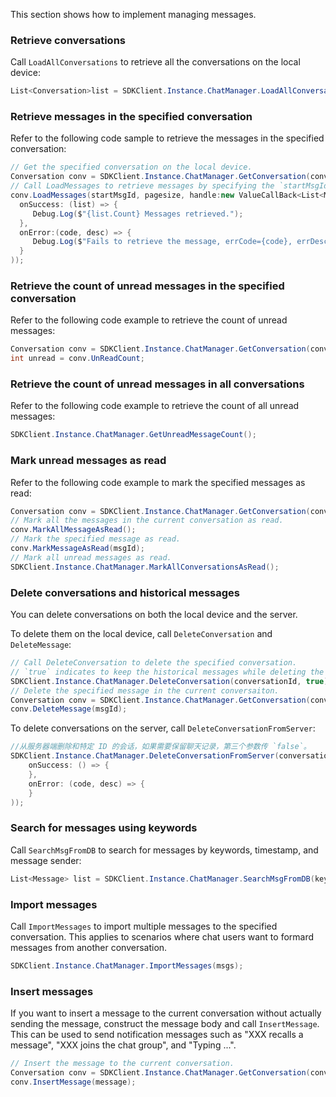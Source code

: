 <PlatformWrapper platform="windows">

This section shows how to implement managing messages.

### Retrieve conversations

Call `LoadAllConversations` to retrieve all the conversations on the local device:

```C#
List<Conversation>list = SDKClient.Instance.ChatManager.LoadAllConversations();
```

### Retrieve messages in the specified conversation

Refer to the following code sample to retrieve the messages in the specified conversation:

```C#
// Get the specified conversation on the local device.
Conversation conv = SDKClient.Instance.ChatManager.GetConversation(conversationId, convType);
// Call LoadMessages to retrieve messages by specifying the `startMsgId` and `pageSize`.
conv.LoadMessages(startMsgId, pagesize, handle:new ValueCallBack<List<Message>>(
  onSuccess: (list) => {
     Debug.Log($"{list.Count} Messages retrieved.");
  },
  onError:(code, desc) => {
     Debug.Log($"Fails to retrieve the message, errCode={code}, errDesc={desc}");
  }
));
```

### Retrieve the count of unread messages in the specified conversation

Refer to the following code example to retrieve the count of unread messages:

```C#
Conversation conv = SDKClient.Instance.ChatManager.GetConversation(conversationId, convType);
int unread = conv.UnReadCount;
```

### Retrieve the count of unread messages in all conversations

Refer to the following code example to retrieve the count of all unread messages:

```C#
SDKClient.Instance.ChatManager.GetUnreadMessageCount();
```

### Mark unread messages as read

Refer to the following code example to mark the specified messages as read:

```C#
Conversation conv = SDKClient.Instance.ChatManager.GetConversation(conversationId, convType);
// Mark all the messages in the current conversation as read.
conv.MarkAllMessageAsRead();
// Mark the specified message as read.
conv.MarkMessageAsRead(msgId);
// Mark all unread messages as read.
SDKClient.Instance.ChatManager.MarkAllConversationsAsRead();
```

### Delete conversations and historical messages

You can delete conversations on both the local device and the server.

To delete them on the local device, call `DeleteConversation` and `DeleteMessage`:

```C#
// Call DeleteConversation to delete the specified conversation. 
// `true` indicates to keep the historical messages while deleting the conversation. To remove the historical messages as well, set it as `false`.
SDKClient.Instance.ChatManager.DeleteConversation(conversationId, true);
// Delete the specified message in the current conversaiton.
Conversation conv = SDKClient.Instance.ChatManager.GetConversation(conversationId, convType);
conv.DeleteMessage(msgId);
```

To delete conversations on the server, call `DeleteConversationFromServer`:

```C#
//从服务器端删除和特定 ID 的会话，如果需要保留聊天记录，第三个参数传 `false`。
SDKClient.Instance.ChatManager.DeleteConversationFromServer(conversationId, type, true, new CallBack(
    onSuccess: () => {
    },
    onError: (code, desc) => {
    }
));
```

### Search for messages using keywords

Call `SearchMsgFromDB` to search for messages by keywords, timestamp, and message sender:

```C#
List<Message> list = SDKClient.Instance.ChatManager.SearchMsgFromDB(keywords, timeStamp, maxCount, from, MessageSearchDirection.UP);
```

### Import messages

Call `ImportMessages` to import multiple messages to the specified conversation. This applies to scenarios where chat users want to formard messages from another conversation.

```C#
SDKClient.Instance.ChatManager.ImportMessages(msgs);
```

### Insert messages

If you want to insert a message to the current conversation without actually sending the message, construct the message body and call `InsertMessage`. This can be used to send notification messages such as "XXX recalls a message", "XXX joins the chat group", and "Typing ...".

```C#
// Insert the message to the current conversation.
Conversation conv = SDKClient.Instance.ChatManager.GetConversation(conversationId, convType);
conv.InsertMessage(message);
```

</PlatformWrapper>